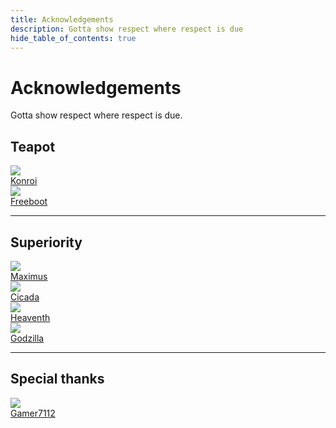 ```yaml
---
title: Acknowledgements
description: Gotta show respect where respect is due
hide_table_of_contents: true
---
```


# Acknowledgements
Gotta show respect where respect is due.

## Teapot

<div class="container">
  <div class="row padding-vert--lg">
    <div class="col">
      <div class="avatar">
        <img
            class="avatar__photo"
            src="https://github.com/konroi.png" />
        <div class="avatar__intro">
            <a href="discord://-/users/1143665266740428930"><div class="avatar__name">Konroi</div></a>
            <small class="avatar__subtitle"></small>
        </div>
        </div>
    </div>
    <div class="col">
      <div class="avatar">
        <img
            class="avatar__photo"
            src="https://github.com/freeboot-7s.png" />
        <div class="avatar__intro">
            <a href="discord://-/users/1191843287653425222"><div class="avatar__name">Freeboot</div></a>
            <small class="avatar__subtitle"></small>
        </div>
        </div>
    </div>
  </div>
</div>

---

## Superiority

<div class="container">
  <div class="row padding-vert--lg">
    <div class="col">
      <div class="avatar">
        <img
            class="avatar__photo"
            src="https://github.com/realtoaster.png" />
        <div class="avatar__intro">
            <a href="discord://-/users/1077635317307293819"><div class="avatar__name">Maximus</div></a>
            <small class="avatar__subtitle"></small>
        </div>
        </div>
    </div>
    <div class="col">
      <div class="avatar">
        <img
            class="avatar__photo"
            src="https://github.com/synthiancicada.png" />
        <div class="avatar__intro">
            <a href="discord://-/users/962983133781835776"><div class="avatar__name">Cicada</div></a>
            <small class="avatar__subtitle"></small>
        </div>
        </div>
    </div>
    <div class="col">
      <div class="avatar">
        <img
            class="avatar__photo"
            src="https://github.com/heaventh007.png" />
        <div class="avatar__intro">
            <a href="discord://-/users/978671017931202592"><div class="avatar__name">Heaventh</div></a>
            <small class="avatar__subtitle"></small>
        </div>
        </div>
    </div>
  </div>
  <div class="row padding-vert--lg">
    <div class="col">
      <div class="avatar">
        <img
            class="avatar__photo"
            src="https://github.com/github.png" />
        <div class="avatar__intro">
            <a href="discord://-/users/389463981221347341"><div class="avatar__name">Godzilla</div></a>
            <small class="avatar__subtitle"></small>
        </div>
        </div>
    </div>
  </div>
</div>

---

## Special thanks

<div class="container">
  <div class="row padding-vert--lg">
    <div class="col">
      <div class="avatar">
        <img
            class="avatar__photo"
            src="https://cdn.discordapp.com/embed/avatars/2.png" />
        <div class="avatar__intro">
            <a href="discord://-/users/838261851950546994"><div class="avatar__name">Gamer7112</div></a>
            <small class="avatar__subtitle"></small>
        </div>
        </div>
    </div>
  </div>
</div>